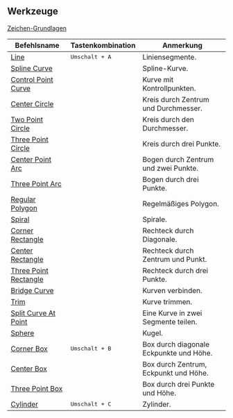 ## Werkzeuge

[Zeichen-Grundlagen](tool/sketching-essentials)

| Befehlsname                                             | Tastenkombination    | Anmerkung                                              |
| ------------------------------------------------------- | -------------------- | -------------------------------------------------------|
| [Line](tool/line)                                      | <kbd>Umschalt + A</kbd> | Liniensegmente.                                         |
| [Spline Curve](tool/spline-curve)                       |                      | Spline-Kurve.                                           |
| [Control Point Curve](tool/control-point-curve)         |                      | Kurve mit Kontrollpunkten.                              |
| [Center Circle](tool/center-circle)                     |                      | Kreis durch Zentrum und Durchmesser.                    |
| [Two Point Circle](tool/two-point-circle)                 |                      | Kreis durch den Durchmesser.                            |
| [Three Point Circle](tool/three-point-circle)               |                      | Kreis durch drei Punkte.                                |
| [Center Point Arc](tool/center-point-arc)                  |                      | Bogen durch Zentrum und zwei Punkte.                     |
| [Three Point Arc](tool/three-point-arc)                  |                      | Bogen durch drei Punkte.                                 |
| [Regular Polygon](tool/polygon)                   |                      | Regelmäßiges Polygon.                                   |
| [Spiral](tool/spiral)                                  |                      | Spirale.                                                 |
| [Corner Rectangle](tool/corner-rectangle)                  |                      | Rechteck durch Diagonale.                                |
| [Center Rectangle](tool/center-rectangle)               |                      | Rechteck durch Zentrum und Punkt.                        |
| [Three Point Rectangle](tool/three-point-rectangle)         |                      | Rechteck durch drei Punkte.                              |
| [Bridge Curve](sketch/bridge#bridge-curve)              |                      | Kurven verbinden.                                        |
| [Trim](sketch/trim)                                  |                      | Kurve trimmen.                                           |
| [Split Curve At Point](sketch/split-segment)           |                      | Eine Kurve in zwei Segmente teilen.                      |
| [Sphere](tool/sphere)                                    |                      | Kugel.                                                   |
| [Corner Box](tool/corner-box)                              | <kbd>Umschalt + B</kbd> | Box durch diagonale Eckpunkte und Höhe.                  |
| [Center Box](tool/center-box)                         |                      | Box durch Zentrum, Eckpunkt und Höhe.                    |
| [Three Point Box](tool/three-point-box)                   |                      | Box durch drei Punkte und Höhe.                          |
| [Cylinder](tool/cylinder)                               | <kbd>Umschalt + C</kbd> | Zylinder.                                                |
